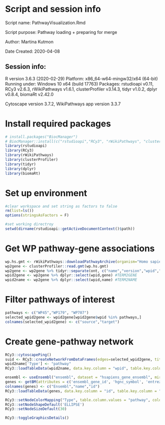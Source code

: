 # Script and session info

Script name: PathwayVisualization.Rmd

Script purpose: Pathway loading + preparing for merge

Author: Martina Kutmon

Date Created: 2020-04-08

## Session info:
R version 3.6.3 (2020-02-29)
Platform: x86_64-w64-mingw32/x64 (64-bit)
Running under: Windows 10 x64 (build 17763)
Packages: rstudioapi v0.11, RCy3 v2.6.3, rWikiPathways v1.6.1, clusterProfiler v3.14.3, tidyr v1.0.2, dplyr v0.8.4, biomaRt v2.42.0

Cytoscape version 3.7.2, WikiPathways app version 3.3.7

# Install required packages
```r
# install.packages("BiocManager")
# BiocManager::install(c("rstudioapi","RCy3", "rWikiPathways", "clusterProfiler", "tidyr", "dplyr", "biomaRt"))
library(rstudioapi)
library(RCy3)
library(rWikiPathways)
library(clusterProfiler)
library(tidyr)
library(dplyr)
library(biomaRt)
```

# Set up environment
```r
#clear workspace and set string as factors to false
rm(list=ls())
options(stringsAsFactors = F)

#set working directroy
setwd(dirname(rstudioapi::getActiveDocumentContext()$path))
```

# Get WP pathway-gene associations
```r
wp.hs.gmt <- rWikiPathways::downloadPathwayArchive(organism="Homo sapiens", format = "gmt")
wp2gene <- clusterProfiler::read.gmt(wp.hs.gmt)
wp2gene <- wp2gene %>% tidyr::separate(ont, c("name","version","wpid","org"), "%")
wpid2gene <- wp2gene %>% dplyr::select(wpid,gene) #TERM2GENE
wpid2name <- wp2gene %>% dplyr::select(wpid,name) #TERM2NAME
```

# Filter pathways of interest
```r
pathways <- c("WP45","WP179", "WP707")
selected_wpid2gene <- wpid2gene[wpid2gene$wpid %in% pathways,]
colnames(selected_wpid2gene) <- c("source","target")
```

# Create gene-pathway network
```r
RCy3::cytoscapePing()
suid <- RCy3::createNetworkFromDataFrames(edges=selected_wpid2gene, title="gene-pathway network", collection = "gene-pathway network")
wpid2name['Type'] <- "pathway"
RCy3::loadTableData(wpid2name, data.key.column = "wpid", table.key.column = "id")

ensembl <- useEnsembl("ensembl", dataset = "hsapiens_gene_ensembl", mirror = "useast")
genes <- getBM(attributes = c('ensembl_gene_id', 'hgnc_symbol', 'entrezgene_id'), filters = 'entrezgene_id', values = selected_wpid2gene$target, mart = ensembl)
colnames(genes) <- c("Ensembl","name","id")
RCy3::loadTableData(genes, data.key.column = "id", table.key.column = "id")

RCy3::setNodeColorMapping("Type", table.column.values = "pathway", colors="#f7b5b8", mapping.type="d", default.color="#a1c8ed")
RCy3::setNodeShapeDefault('ELLIPSE')
RCy3::setNodeSizeDefault(30)

RCy3::toggleGraphicsDetails()
```